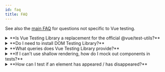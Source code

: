 ```yaml
---
id: faq
title: FAQ
---
```


See also the [main FAQ](dom-testing-library/faq.mdx) for questions not specific
to Vue testing.

<details>
<summary>**Is Vue Testing Library a replacement for the official @vue/test-utils?**</summary>

Short answer: yes, it is. If you use Vue Testing Library (VTL) there's no need
to install [@vue/test-utils][vue-test-utils].

Longer answer: VTL is built on top of @vue/test-utils. The official library is
used to render Vue components (by calling [`mount`][mount]) and exposes some of
its methods (while hiding others). You can check the full list of available
methods in the [API](vue-testing-library/api.mdx) section.

</details>

<details>
<summary>**Do I need to install DOM Testing Library?**</summary>

Nope! VTL imports everything it needs from DOM Testing Library, and then
re-exports it.

</details>

<details>
<summary>**What queries does Vue Testing Library provide?**</summary>

All queries from DOM Testing Library. See
[Queries](dom-testing-library/api-queries.mdx) for full list.

</details>

<details>
<summary>**If I can't use shallow rendering, how do I mock out components in tests?**</summary>

In general, you should avoid mocking out components (see
[the Guiding Principles section](guiding-principles.mdx)).

However if you need to, you can either use Jest's
[mocking feature](https://facebook.github.io/jest/docs/en/manual-mocks.html) or
the [`stubs`][stubs] key provided by @vue/test-utils.

```js
import { render } from '@vue/test-utils'
import Component from './Component'

test('Can stub components', () => {
  render(Component, {
    stubs: ['FontAwesomeIcon'],
  })
})
```

You can check out a [working example][stubs-example] in the GitHub repository of
VTL.

</details>

<details>
<summary>**How can I test if an element has appeared / has disappeared?**</summary>

Check the
[Appearance and Disappearance](guide-disappearance.mdx)
section of the Guide for available methods to test appearance and disappearance.

If you want to check if an element was never rendered, you might want to write
something like the following:

```js
expect(queryByText('submit')).toBeNull()

// or, if using extend/expect:
import '@testing-library/jest-dom/extend-expect'
expect(queryByText('submit')).not.toBeInTheDocument()
```

</details>

<!--
Links:
-->

<!-- prettier-ignore-start -->

[vue-test-utils]: https://github.com/vuejs/vue-test-utils
[mount]: https://vue-test-utils.vuejs.org/api/#mount
[stubs]: https://vue-test-utils.vuejs.org/api/options.html#stubs
[stubs-example]: https://github.com/testing-library/vue-testing-library/blob/master/src/__tests__/stubs.js

<!-- prettier-ignore-end -->
